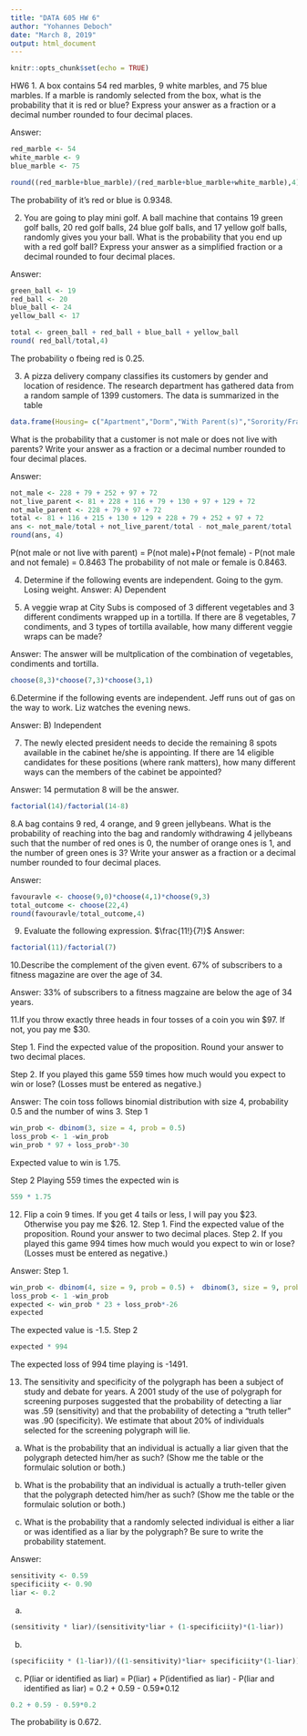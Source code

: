 ---
title: "DATA 605 HW 6"
author: "Yohannes Deboch"
date: "March 8, 2019"
output: html_document
---

```{r setup, include=FALSE}
knitr::opts_chunk$set(echo = TRUE)
```


HW6
1. A box contains 54 red marbles, 9 white marbles, and 75 blue marbles. If a marble is randomly selected from the box, what is the probability that it is red or blue? Express your answer as a fraction or a decimal number rounded to four
decimal places.

Answer: 
```{r}
red_marble <- 54
white_marble <- 9
blue_marble <- 75

round((red_marble+blue_marble)/(red_marble+blue_marble+white_marble),4)
```
The probability of it's red or blue is 0.9348.

2. You are going to play mini golf. A ball machine that contains 19 green golf balls, 20 red golf balls, 24 blue golf balls, and 17 yellow golf balls, randomly gives you your ball. What is the probability that you end up with a red golf ball? Express your answer as a simplified fraction or a decimal rounded to four decimal places.

Answer: 
```{r}
green_ball <- 19
red_ball <- 20
blue_ball <- 24
yellow_ball <- 17

total <- green_ball + red_ball + blue_ball + yellow_ball
round( red_ball/total,4)
```
The probability o fbeing red is  0.25.

3. A pizza delivery company classifies its customers by gender and location of residence. The research department has gathered data from a random sample of 1399 customers. The data is summarized in the table 
```{r}
data.frame(Housing= c("Apartment","Dorm","With Parent(s)","Sorority/Fraternity House","Other"),Males= c(81,116,215,130,129),Females= c(228,79,252,97,72))
```
What is the probability that a customer is not male or does not live with parents? Write your answer as a fraction or a
decimal number rounded to four decimal places.

Answer:  
```{r}
not_male <- 228 + 79 + 252 + 97 + 72
not_live_parent <- 81 + 228 + 116 + 79 + 130 + 97 + 129 + 72
not_male_parent <- 228 + 79 + 97 + 72
total <- 81 + 116 + 215 + 130 + 129 + 228 + 79 + 252 + 97 + 72
ans <- not_male/total + not_live_parent/total - not_male_parent/total
round(ans, 4)
```

P(not male or not live with parent) = P(not male)+P(not female) - P(not male and not female) = 0.8463
The probability of not male or female is 0.8463.

4. Determine if the following events are independent.
Going to the gym. Losing weight.
Answer:  A) Dependent 


5. A veggie wrap at City Subs is composed of 3 different vegetables and 3 different condiments wrapped up in a tortilla. If there are 8 vegetables, 7 condiments, and 3 types of tortilla available, how many different veggie wraps can be made?

Answer: 
The answer will be multplication of the combination of vegetables, condiments and tortilla.
```{r}
choose(8,3)*choose(7,3)*choose(3,1)
```

6.Determine if the following events are independent. Jeff runs out of gas on the way to work. Liz watches the evening news.

Answer:  B) Independent

7. The newly elected president needs to decide the remaining 8 spots available in the cabinet he/she is appointing. If there are 14 eligible candidates for these positions (where rank matters), how many different ways can the members of the
cabinet be appointed?

Answer: 14 permutation 8 will be the answer. 
```{r}
factorial(14)/factorial(14-8)
```

8.A bag contains 9 red, 4 orange, and 9 green jellybeans. What is the probability of reaching into the bag and randomly withdrawing 4 jellybeans such that the number of red ones is 0, the number of orange ones is 1, and the number of green
ones is 3? Write your answer as a fraction or a decimal number rounded to four decimal places.

Answer: 
```{r}
favouravle <- choose(9,0)*choose(4,1)*choose(9,3)
total_outcome <- choose(22,4)
round(favouravle/total_outcome,4)
```

9. Evaluate the following expression.
$\frac{11!}{7!}$
Answer: 
```{r}
factorial(11)/factorial(7)
```

10.Describe the complement of the given event. 67% of subscribers to a fitness magazine are over the age of 34.

Answer: 
33% of subscribers to a fitness magzaine are below the age of 34 years.

11.If you throw exactly three heads in four tosses of a coin you win $97. If not, you pay me $30.

Step 1. Find the expected value of the proposition. Round your answer to two decimal places.

Step 2. If you played this game 559 times how much would you expect to win or lose? (Losses must be entered as negative.)

Answer: The coin toss follows binomial distribution with size 4, probability 0.5 and the number of wins 3.
Step 1
```{r}
win_prob <- dbinom(3, size = 4, prob = 0.5)
loss_prob <- 1 -win_prob
win_prob * 97 + loss_prob*-30
```
Expected value to win is 1.75.

Step 2
Playing 559 times the expected win is
```{r}
559 * 1.75
```

12. Flip a coin 9 times. If you get 4 tails or less, I will pay you $23. Otherwise you pay me $26. 12.
Step 1. Find the expected value of the proposition. Round your answer to two decimal places.
Step 2. If you played this game 994 times how much would you expect to win or lose? (Losses must be entered as
negative.)

Answer: 
Step 1.
```{r}
win_prob <- dbinom(4, size = 9, prob = 0.5) +  dbinom(3, size = 9, prob = 0.5)+ dbinom(2, size = 9, prob = 0.5)+ dbinom(1, size = 9, prob = 0.5)+ dbinom(0, size = 9, prob = 0.5)
loss_prob <- 1 -win_prob
expected <- win_prob * 23 + loss_prob*-26
expected
```
The expected value is -1.5.
Step 2
```{r}
expected * 994
```
The expected loss of 994 time playing is -1491.

13. The sensitivity and specificity of the polygraph has been a subject of study and debate for years. A 2001 study of the use of polygraph for screening purposes suggested that the probability of detecting a liar was .59 (sensitivity) and that
the probability of detecting a "truth teller" was .90 (specificity). We estimate that about 20% of individuals selected for the screening polygraph will lie.

a. What is the probability that an individual is actually a liar given that the polygraph detected him/her as such? (Show me the table or the formulaic solution or both.)

b. What is the probability that an individual is actually a truth-teller given that the polygraph detected him/her as such? (Show me the table or the formulaic solution or both.)

c. What is the probability that a randomly selected individual is either a liar or was identified as a liar by the polygraph? Be sure to write the probability statement.

Answer: 
```{r}
sensitivity <- 0.59
specificiity <- 0.90
liar <- 0.2
```
a.
```{r}
(sensitivity * liar)/(sensitivity*liar + (1-specificiity)*(1-liar))
```

b.
```{r}
(specificiity * (1-liar))/((1-sensitivity)*liar+ specificiity*(1-liar))
```
c.
P(liar or identified as liar) =
P(liar) + P(identified as liar) - P(liar and identified as liar) =
0.2 + 0.59 - 0.59*0.12
```{r}
0.2 + 0.59 - 0.59*0.2
```

The probability is 0.672.